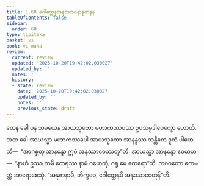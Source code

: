 ```yaml
---
title: 1.60 ဂေါတ္တေနအနုဿာဝနာနုဇာနန
tableOfContents: false
sidebar:
  order: 60
type: tipitaka
basket: vi
book: vi-maha
review:
  current: review
  updated: '2025-10-20T19:42:02.030027'
  updated_by: ''
  notes: ''
  history:
  - state: review
    date: '2025-10-20T19:42:02.030027'
    updated_by: ''
    notes: ''
    previous_state: draft
---
```



<DynamicBreadcrumb />


<ReviewStatus review={frontmatter.review} showDetails={true} />

<HypothesisAnnotation frontmatter={frontmatter} />

<Division number="122" book="vi-maha" e="ch" v="3" p="129">

<Paragraph number="511" book="vi-maha">
တေန ခေါ ပန သမယေန အာယသ္မတော မဟာကဿပဿ ဥပသမ္ပဒါပေက္ခော ဟောတိ. အထ ခေါ အာယသ္မာ မဟာကဿပေါ အာယသ္မတော အာနန္ဒဿ သန္တိကေ ဒူတံ ပါဟေသိ—  “အာဂစ္ဆတု အာနန္ဒော ဣမံ အနုဿာဝေဿတူ”တိ. အာယသ္မာ အာနန္ဒော ဧဝမာဟ—  “နာဟံ ဥဿဟာမိ ထေရဿ နာမံ ဂဟေတုံ, ဂရု မေ ထေရော”တိ. ဘဂဝတော ဧတမတ္ထံ အာရောစေသုံ. “အနုဇာနာမိ, ဘိက္ခဝေ, ဂေါတ္တေနပိ အနုဿာဝေတုန်”တိ.
</Paragraph>
</Division>